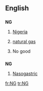 {{see|Ng|ng|.ng|-ng}}

==English==

==={{abbreviation}}===
'''NG'''

# [[Nigeria]]
# {{petrochemistry}} [[natural gas]]
# No good

==={{initialism}}===
'''NG'''

# [[nasogastric|Nasogastric]]

[[fr:NG]]
[[tr:NG]]
